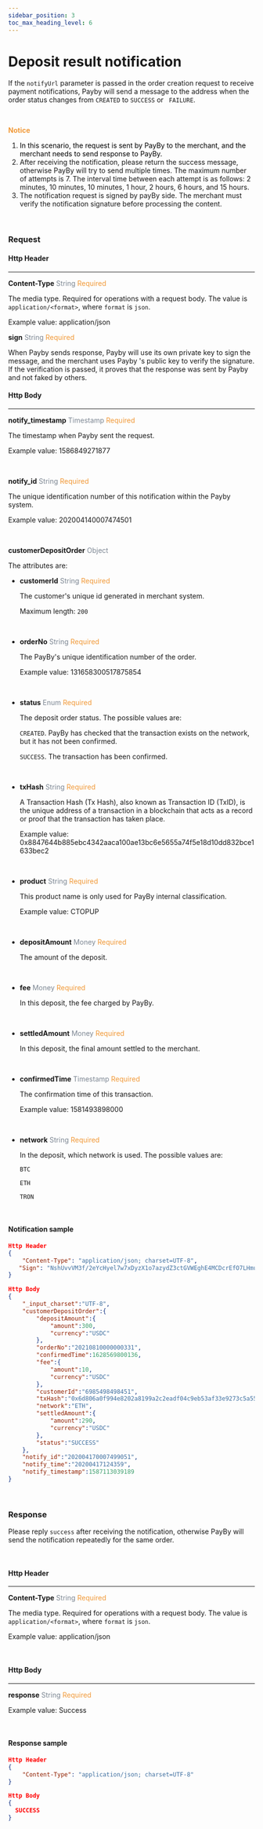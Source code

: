 ```yaml
---
sidebar_position: 3
toc_max_heading_level: 6
---
```




# Deposit result notification

If the `notifyUrl` parameter is passed in the order creation request to receive payment notifications, Payby will send a message to the address when the order status changes from `CREATED` to `SUCCESS` or ` FAILURE`.

<br/>

 **<font color = '#f19938'>Notice </font>**

1.  <font color = 'black'>In this scenario, the request is sent by PayBy to the merchant, and the merchant needs to send response to PayBy.</font>
2.  After receiving the notification, please return the success message, otherwise PayBy will try to send multiple times. The maximum number of attempts is 7. The interval time between each attempt is as follows:  2 minutes, 10 minutes, 10  minutes, 1 hour, 2 hours, 6 hours, and 15 hours. 
3.  The notification request is signed by payBy side. The merchant must verify the notification signature before processing the content.

<br/>

### Request

#### Http Header

---

**Content-Type**    <font color = '#7d8793'>String</font>  <font color = '#f19938'>Required</font>

The media type. Required for operations with a request body. The value is `application/<format>`, where `format` is `json`.

Example value: application/json



**sign**   <font color = ' #7d8793'>String</font>   <font color = '#f19938'>Required</font>

When Payby sends response, Payby will use its own private key to sign the message, and the merchant uses Payby 's public key to verify the signature. If the verification is passed, it proves that the response was sent by Payby and not faked by others.



#### Http Body

---

**notify_timestamp**  <font color = ' #7d8793'>Timestamp</font>  <font color = '#f19938'>Required</font>

The timestamp when Payby sent the request.

Example value: 1586849271877

<br/>

**notify_id**  <font color = ' #7d8793'>String</font>  <font color = '#f19938'>Required</font>

The unique identification number of this notification within the Payby system.

Example value: 202004140007474501

<br/>

**customerDepositOrder**   <font color = ' #7d8793'>Object</font>

The attributes are:

   - **customerId**   <font color = ' #7d8793'>String</font>    <font color = '#f19938'>Required</font>

     The customer's unique id generated in merchant system.

     Maximum length: `200`

     <br/>

- **orderNo**   <font color = ' #7d8793'>String</font>    <font color = '#f19938'>Required</font>

  The PayBy's unique identification number of the order. 

  Example value: 131658300517875854

  <br/>

- **status**   <font color = ' #7d8793'>Enum</font>    <font color = '#f19938'>Required</font>

  The deposit order status. The possible values are: 

  `CREATED`. PayBy has checked that the transaction exists on the network, but it has not been confirmed.

  `SUCCESS`. The transaction has been confirmed.

  <br/>

- **txHash**   <font color = ' #7d8793'>String</font>    <font color = '#f19938'>Required</font>

  A Transaction Hash (Tx Hash), also known as Transaction ID (TxID), is the unique address of a transaction in a blockchain that acts as a record or proof that the transaction has taken place. 

  Example value: 0x8847644b885ebc4342aaca100ae13bc6e5655a74f5e18d10dd832bce1633bec2

  <br/>

- **product**   <font color = ' #7d8793'>String</font>    <font color = '#f19938'>Required</font>

  This product name is only used for PayBy internal classification.

  Example value: CTOPUP

  <br/>

- **depositAmount**   <font color = ' #7d8793'>Money</font>    <font color = '#f19938'>Required</font>

  The amount of the deposit.

  <br/>

- **fee**   <font color = ' #7d8793'>Money</font>    <font color = '#f19938'>Required</font>

  In this deposit, the fee charged by PayBy.

  <br/>

- **settledAmount**   <font color = ' #7d8793'>Money</font>    <font color = '#f19938'>Required</font>

  In this deposit, the final amount settled to the merchant.

  <br/>

- **confirmedTime**   <font color = ' #7d8793'>Timestamp</font>    <font color = '#f19938'>Required</font>

  The confirmation time of this transaction.

  Example value: 1581493898000

  <br/>

- **network**   <font color = ' #7d8793'>String</font>    <font color = '#f19938'>Required</font>

  In the deposit, which network is used. The possible values are:

  `BTC`

  `ETH`

  `TRON`

  <br/>

#### Notification sample

```json
Http Header
{
    "Content-Type": "application/json; charset=UTF-8",
   "Sign": "NshUvvVM3f/2eYcHyel7w7xDyzX1o7azydZ3ctGVWEghE4MCDcrEfO7LHmuDCQO4tqLwXwIv4pJfPH37X/o4V8q9QaE+gcPPvzO2xlT/Fksocd+gBoBWGz6SaEmD3eKQ7J9SU3+sKLOre9BomzJ5CuzsFAbBrZVw1+0MiwE3NTJvKEL3CW6LhHj2/1bnFMrQeBXP0z2LoqqODORG5Sgy8W9EPlMityjGOtPGMPj6iOK6il1KIeGRBW1wBeP0ZP/n8hwsob/fLygJ8UhB/kOAICXRrA+uo2Z4JJXhuX9P+C0BufPWHIdwq7ZdAvcxmSXFjtwIHuY9JFNWdTBZhxNw3g=="
}

Http Body
{
    "_input_charset":"UTF-8",
    "customerDepositOrder":{
        "depositAmount":{
            "amount":300,
            "currency":"USDC"
        },
        "orderNo":"20210810000000331",
        "confirmedTime":1628569800136,
        "fee":{
            "amount":10,
            "currency":"USDC"
        },
        "customerId":"6985498498451",
        "txHash":"0x6d806a0f994e8202a8199a2c2eadf04c9eb53af33e9273c5a550a25c85e031fb",
        "network":"ETH",
        "settledAmount":{
            "amount":290,
            "currency":"USDC"
        },
        "status":"SUCCESS"
    },
    "notify_id":"202004170007499051",
    "notify_time":"20200417124359",
    "notify_timestamp":1587113039189
}
```

<br/>

### Response 

Please reply `success` after receiving the notification, otherwise PayBy will send the notification repeatedly for the same order.

<br/>

#### Http Header

---

**Content-Type**    <font color = '#7d8793'>String</font>  <font color = '#f19938'>Required</font>

The media type. Required for operations with a request body. The value is `application/<format>`, where `format` is `json`.

Example value: application/json

<br/>

#### Http Body

---

**response**  <font color = ' #7d8793'>String</font>  <font color = '#f19938'>Required</font>

Example value: Success

<br/>

#### Response sample

```json
Http Header
{
	"Content-Type": "application/json; charset=UTF-8" 
}

Http Body
{
  SUCCESS
}
```

